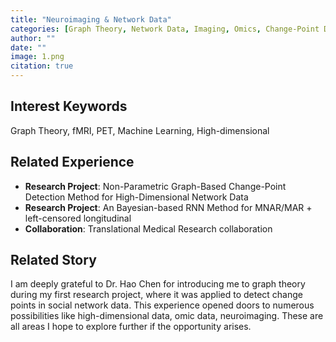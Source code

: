 ```yaml
---
title: "Neuroimaging & Network Data" 
categories: [Graph Theory, Network Data, Imaging, Omics, Change-Point Detection]
author: ""
date: ""
image: 1.png
citation: true
---  
```


## Interest Keywords

Graph Theory, fMRI, PET, Machine Learning, High-dimensional

## Related Experience

- **Research Project**: Non-Parametric Graph-Based Change-Point Detection Method for High-Dimensional Network Data
- **Research Project**: An Bayesian-based RNN Method for MNAR/MAR + left-censored longitudinal
- **Collaboration**: Translational Medical Research collaboration

## Related Story

I am deeply grateful to Dr. Hao Chen for introducing me to graph theory during my first research project, where it was applied to detect change points in social network data. This experience opened doors to numerous possibilities like high-dimensional data, omic data, neuroimaging. These are all areas I hope to explore further if the opportunity arises.

